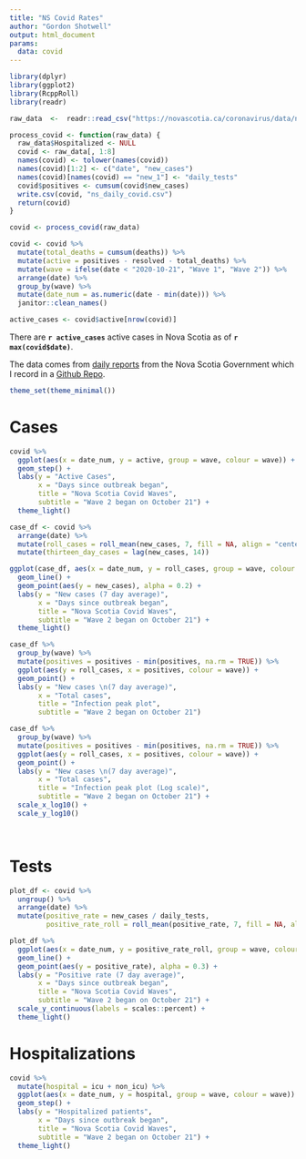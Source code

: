 ```yaml
---
title: "NS Covid Rates"
author: "Gordon Shotwell"
output: html_document
params:
  data: covid
---
```


```r
library(dplyr)
library(ggplot2)
library(RcppRoll)
library(readr)

raw_data  <-  readr::read_csv("https://novascotia.ca/coronavirus/data/ns-covid19-data.csv", skip = 1)

process_covid <- function(raw_data) {
  raw_data$Hospitalized <- NULL
  covid <- raw_data[, 1:8]
  names(covid) <- tolower(names(covid))
  names(covid)[1:2] <- c("date", "new_cases")
  names(covid)[names(covid) == "new_1"] <- "daily_tests"
  covid$positives <- cumsum(covid$new_cases)
  write.csv(covid, "ns_daily_covid.csv")
  return(covid)
}

covid <- process_covid(raw_data)

covid <- covid %>% 
  mutate(total_deaths = cumsum(deaths)) %>% 
  mutate(active = positives - resolved - total_deaths) %>% 
  mutate(wave = ifelse(date < "2020-10-21", "Wave 1", "Wave 2")) %>% 
  arrange(date) %>% 
  group_by(wave) %>% 
  mutate(date_num = as.numeric(date - min(date))) %>%
  janitor::clean_names()

active_cases <- covid$active[nrow(covid)]

```

There are **`r active_cases`** active cases in Nova Scotia as of **`r max(covid$date)`**.

The data comes from [daily reports](https://novascotia.ca/coronavirus/#cases) from the Nova Scotia Government which I record in a [Github Repo](https://github.com/GShotwell/ns_covid).

```r
theme_set(theme_minimal())
```

# Cases

```r

covid %>% 
  ggplot(aes(x = date_num, y = active, group = wave, colour = wave)) +
  geom_step() +
  labs(y = "Active Cases",
       x = "Days since outbreak began",
       title = "Nova Scotia Covid Waves",
       subtitle = "Wave 2 began on October 21") +
  theme_light()

case_df <- covid %>% 
  arrange(date) %>% 
  mutate(roll_cases = roll_mean(new_cases, 7, fill = NA, align = "center")) %>% 
  mutate(thirteen_day_cases = lag(new_cases, 14))

ggplot(case_df, aes(x = date_num, y = roll_cases, group = wave, colour = wave)) +
  geom_line() +
  geom_point(aes(y = new_cases), alpha = 0.2) +
  labs(y = "New cases (7 day average)",
       x = "Days since outbreak began",
       title = "Nova Scotia Covid Waves",
       subtitle = "Wave 2 began on October 21") +
  theme_light() 

case_df %>% 
  group_by(wave) %>% 
  mutate(positives = positives - min(positives, na.rm = TRUE)) %>% 
  ggplot(aes(y = roll_cases, x = positives, colour = wave)) +
  geom_point() +
  labs(y = "New cases \n(7 day average)",
       x = "Total cases",
       title = "Infection peak plot",
       subtitle = "Wave 2 began on October 21")

case_df %>% 
  group_by(wave) %>% 
  mutate(positives = positives - min(positives, na.rm = TRUE)) %>% 
  ggplot(aes(y = roll_cases, x = positives, colour = wave)) +
  geom_point() +
  labs(y = "New cases \n(7 day average)",
       x = "Total cases",
       title = "Infection peak plot (Log scale)",
       subtitle = "Wave 2 began on October 21") +
  scale_x_log10() +
  scale_y_log10()
  



```


# Tests

```r

plot_df <- covid %>% 
  ungroup() %>% 
  arrange(date) %>% 
  mutate(positive_rate = new_cases / daily_tests,
         positive_rate_roll = roll_mean(positive_rate, 7, fill = NA, align = "center", na.rm = TRUE)) 

plot_df %>% 
  ggplot(aes(x = date_num, y = positive_rate_roll, group = wave, colour = wave)) +
  geom_line() +
  geom_point(aes(y = positive_rate), alpha = 0.3) +
  labs(y = "Positive rate (7 day average)",
       x = "Days since outbreak began",
       title = "Nova Scotia Covid Waves",
       subtitle = "Wave 2 began on October 21") +
  scale_y_continuous(labels = scales::percent) +
  theme_light()

```

# Hospitalizations

```r
covid %>%
  mutate(hospital = icu + non_icu) %>% 
  ggplot(aes(x = date_num, y = hospital, group = wave, colour = wave)) +
  geom_step() +
  labs(y = "Hospitalized patients",
       x = "Days since outbreak began",
       title = "Nova Scotia Covid Waves",
       subtitle = "Wave 2 began on October 21") +
  theme_light()

```

